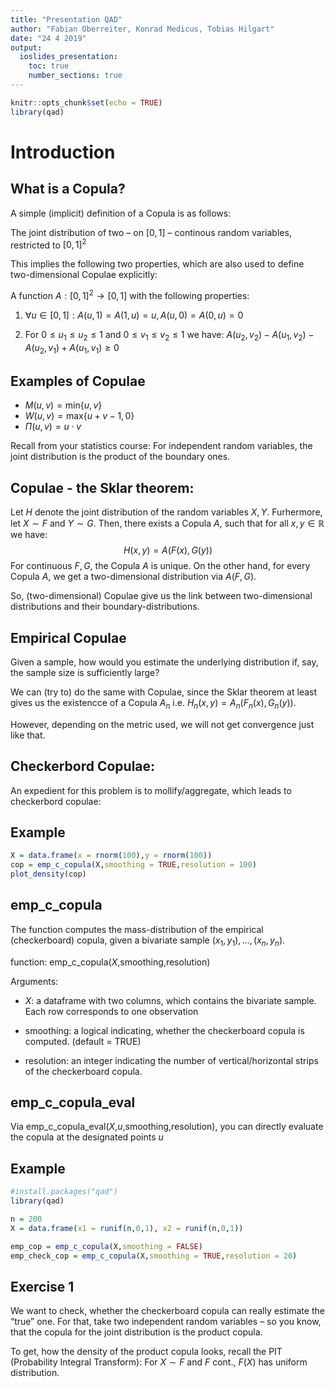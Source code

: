 ```yaml
---
title: "Presentation QAD"
author: "Fabian Oberreiter, Konrad Medicus, Tobias Hilgart"
date: "24 4 2019"
output:
  ioslides_presentation:
    toc: true
    number_sections: true
---
```


```r
knitr::opts_chunk$set(echo = TRUE)
library(qad)
```

# Introduction

## What is a Copula?
A simple (implicit) definition of a Copula is as follows:

The joint distribution of two -- on $[0,1]$ -- continous random variables, restricted to $[0,1]^2$

This implies the following two properties, which are also used to define two-dimensional Copulae explicitly:

A function $A:[0,1]^2 \to [0,1]$ with the following properties:

1. $\forall u \in [0,1]: A(u,1) = A(1,u) = u, A(u,0) = A(0,u) = 0$

2. For  $0 \leq u_1 \leq u_2 \leq 1$ and $0 \leq v_1 \leq v_2 \leq 1$ we have:
    $A(u_2,v_2) - A(u_1,v_2) - A(u_2,v_1) + A(u_1,v_1) \geq 0$

    
## Examples of Copulae
* $M(u,v) = \text{min}\{u,v\}$
* $W(u,v) = \text{max}\{u+v-1,0\}$
* $\Pi(u,v) = u \cdot v$

Recall from your statistics course: For independent random variables, the joint distribution is the product of the boundary ones.

## Copulae - the Sklar theorem:
Let $H$ denote the joint distribution of the random variables $X,Y$. Furhermore, let $X \sim F$ and $Y \sim G$. Then, there exists a Copula $A$, such that for all $x,y \in \mathbb{R}$ we have:
$$ H(x,y) = A(F(x),G(y)) $$
For continuous $F,G$, the Copula $A$ is unique.
On the other hand, for every Copula $A$, we get a two-dimensional distribution via $A(F,G)$.

So, (two-dimensional) Copulae give us the link between two-dimensional distributions and their boundary-distributions.


## Empirical Copulae
Given a sample, how would you estimate the underlying distribution if, say, the sample size is sufficiently large?

We can (try to) do the same with Copulae, since the Sklar theorem at least gives us the existencce of a Copula $A_n$ i.e. $H_n(x,y) = A_n(F_n(x),G_n(y))$.

However, depending on the metric used, we will not get convergence just like that.

## Checkerbord Copulae:
An expedient for this problem is to mollify/aggregate, which leads to checkerbord copulae:

## Example

```r
X = data.frame(x = rnorm(100),y = rnorm(100))
cop = emp_c_copula(X,smoothing = TRUE,resolution = 100)
plot_density(cop)
```



## emp_c_copula
The function computes the mass-distribution of the empirical (checkerboard) copula, given a bivariate sample $(x_1,y_1),\dots,(x_n,y_n)$.

function: emp_c_copula($X$,smoothing,resolution)

Arguments:

* $X$: a dataframe with two columns, which contains the bivariate sample. Each row corresponds to one observation

* smoothing: a logical indicating, whether the checkerboard copula is computed. (default = TRUE)

* resolution: an integer indicating the number of vertical/horizontal strips of the checkerboard copula.


## emp_c_copula_eval
Via emp_c_copula_eval($X$,$u$,smoothing,resolution), you can directly evaluate the copula at the designated points $u$

## Example

```r
#install.packages("qad")
library(qad)
```

```r
n = 200
X = data.frame(x1 = runif(n,0,1), x2 = runif(n,0,1))

emp_cop = emp_c_copula(X,smoothing = FALSE)
emp_check_cop = emp_c_copula(X,smoothing = TRUE,resolution = 20)
```




## Exercise 1

We want to check, whether the checkerboard copula can really estimate the "true" one. For that, take two independent random variables -- so you know, that the copula for the joint distribution is the product copula.

To get, how the density of the product copula looks, recall the PIT (Probability Integral Transform): For $X \sim F$ and $F$ cont., $F(X)$ has uniform distribution.


